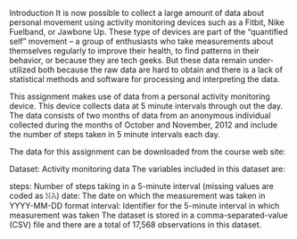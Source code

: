 Introduction
It is now possible to collect a large amount of data about personal movement using activity monitoring devices such as a Fitbit, Nike Fuelband, or Jawbone Up. These type of devices are part of the “quantified self” movement – a group of enthusiasts who take measurements about themselves regularly to improve their health, to find patterns in their behavior, or because they are tech geeks. But these data remain under-utilized both because the raw data are hard to obtain and there is a lack of statistical methods and software for processing and interpreting the data.

This assignment makes use of data from a personal activity monitoring device. This device collects data at 5 minute intervals through out the day. The data consists of two months of data from an anonymous individual collected during the months of October and November, 2012 and include the number of steps taken in 5 minute intervals each day.

The data for this assignment can be downloaded from the course web site:

Dataset: Activity monitoring data
The variables included in this dataset are:

steps: Number of steps taking in a 5-minute interval (missing values are coded as 𝙽𝙰) 
date: The date on which the measurement was taken in YYYY-MM-DD format 
interval: Identifier for the 5-minute interval in which measurement was taken 
The dataset is stored in a comma-separated-value (CSV) file and there are a total of 17,568 observations in this dataset.
